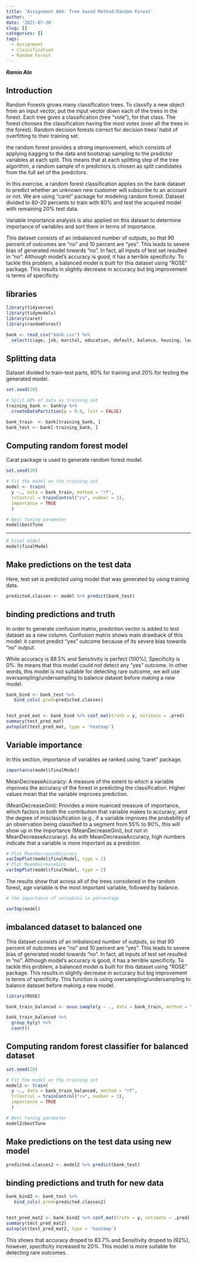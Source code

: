 ```yaml
---
title: 'Assignment A04: Tree based Method:Random Forest'
author: ''
date: '2021-07-30'
slug: []
categories: []
tags:
  - Assignment
  - Classification
  - Random Forest
---
```



***Ramin Ala***

## Introduction

Random Forests grows many classification trees. To classify a new object from an input vector, put the input vector down each of the trees in the forest. Each tree gives a classification (tree "vote"), for that class. The forest chooses the classification having the most votes (over all the trees in the forest). Random decision forests correct for decision trees' habit of overfitting to their training set.

the random forest provides a strong improvement, which consists of applying bagging to the data and bootstrap sampling to the predictor variables at each split. This means that at each splitting step of the tree algorithm, a random sample of n predictors is chosen as split candidates from the full set of the predictors.

In this exercise, a random forest classification applies on the bank dataset to predict whether an unknown new customer will subscribe to an account or not. We are using "caret" package for modeling random forest. Dataset divided to 80-20 percents to train with 80% and test the acquired model with remaining 20% test data.

Variable importance analysis is also applied on this dataset to determine importance of variables and sort them in terms of importance.

This dataset consists of an imbalanced number of outputs, so that 90 percent of outcomes are "no" and 10 percent are "yes". This leads to severe bias of generated model towards "no". In fact, all inputs of test set resulted in "no". Although model's accuracy is good, it has a terrible specificity. To tackle this problem, a balanced model is built for this dataset  using "ROSE" package. This results in slightly decrease in accuracy but big improvement is terms of specificity.

## libraries

```r
library(tidyverse)
library(tidymodels)
library(caret)
library(randomForest)
```


```r

bank <- read_csv("bank.csv") %>%
  select(c(age, job, marital, education, default, balance, housing, loan, y)) 
```

## Splitting data

Dataset divided to train-test parts, 80% for training and 20% for testing the generated model.

```r
set.seed(20)

# Split 80% of data as training set
training_bank <- bank$y %>% 
  createDataPartition(p = 0.8, list = FALSE)

bank_train  <- bank[training_bank, ]
bank_test <- bank[-training_bank, ]

```

## Computing random forest model

Carat package is used to generate random forest model.

```r
set.seed(20)

# Fit the model on the training set
model <- train(
  y ~., data = bank_train, method = "rf",
  trControl = trainControl("cv", number = 3),
  importance = TRUE
  )

# Best tuning parameter
model$bestTune
```

---

```r
# Final model
model$finalModel
```

## Make predictions on the test data

Here, test set is predicted using model that was generated by using training data.

```r
predicted.classes <- model %>% predict(bank_test)

```


## binding predictions and truth 

In order to generate confusion matrix, prediction vector is added to test dataset as a new column. Confusion matrix shows main drawback of this model: it cannot predict "yes" outcome because of its severe bias towards "no" output.

While accuracy is 88.5% and Sensitivity is perfect (100%), Specificity is 0%. Its means that this model could not detect any "yes" outcome. In other words, this model is not suitable for detecting rare outcome, we will use oversampling/undersampling to balance dataset before making a new model.

```r


bank_bind <- bank_test %>%
   bind_cols(.pred=predicted.classes)


test_pred_mat <- bank_bind %>% conf_mat(truth = y, estimate = .pred)
summary(test_pred_mat)
autoplot(test_pred_mat, type = 'heatmap')
```


## Variable importance

In this section, importance of variables ae ranked using "caret" package.

```r
importance(model$finalModel)
```

MeanDecreaseAccuracy: A measure of the extent to which a variable improves the accuracy of the forest in predicting the classification. Higher values mean that the variable improves prediction.

(MeanDecreaseGini): Provides a more nuanced measure of importance, which factors in both the contribution that variable makes to accuracy, and the degree of misclassification (e.g., if a variable improves the probability of an observation being classified to a segment from 55% to 90%, this will show up in the Importance (MeanDecreaseGini), but not in MeanDecreaseAccuracy). As with MeanDecreaseAccuracy, high numbers indicate that a variable is more important as a predictor.

```r
# Plot MeanDecreaseAccuracy
varImpPlot(model$finalModel, type = 1)
# Plot MeanDecreaseGini
varImpPlot(model$finalModel, type = 2)
```

The results show that across all of the trees considered in the random forest, age variable is the most important variable, followed by balance.

```r
# the importance of variables in percentage

varImp(model)
```

## imbalanced dataset to balanced one

 This dataset consists of an imbalanced number of outputs, so that 90 percent of outcomes are "no" and 10 percent are "yes". This leads to severe bias of generated model towards "no". In fact, all inputs of test set resulted in "no". Although model's accuracy is good, it has a terrible specificity. To tackle this problem, a balanced model is built for this dataset  using "ROSE" package. This results in slightly decrease in accuracy but big improvement is terms of specificity. This function is using oversampling/undersampling to balance dataset before making a new model.
 
```r
library(ROSE)

bank_train_balanced <- ovun.sample(y ~ ., data = bank_train, method = "over",N = 6500)$data

bank_train_balanced %>%
  group_by(y) %>%
  count()
```


## Computing random forest classifier for balanced dataset


```r
set.seed(20)

# Fit the model on the training set
model2 <- train(
  y ~., data = bank_train_balanced, method = "rf",
  trControl = trainControl("cv", number = 3),
  importance = TRUE
  )

# Best tuning parameter
model2$bestTune
```

## Make predictions on the test data using new model 


```r
predicted.classes2 <- model2 %>% predict(bank_test)

```



## binding predictions and truth for new data

```r


bank_bind2 <- bank_test %>%
   bind_cols(.pred=predicted.classes2)


test_pred_mat2 <- bank_bind2 %>% conf_mat(truth = y, estimate = .pred)
summary(test_pred_mat2)
autoplot(test_pred_mat2, type = 'heatmap')
```

This shows that accuracy droped to 83.7% and Sensitivity droped to (92%), however, specificity increased to 20%. This model is more suitable for detecting rare outcomes.